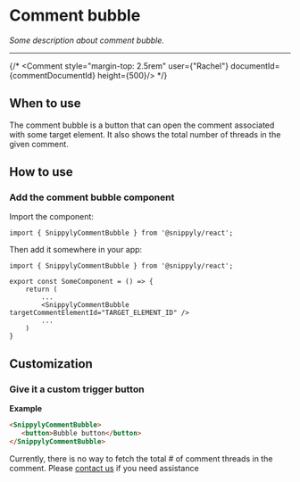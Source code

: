 
# Comment bubble

_Some description about comment bubble._

---

{/* <Comment style="margin-top: 2.5rem" user={"Rachel"} documentId={commentDocumentId} height={500}/> */}

## When to use

The comment bubble is a button that can open the comment associated with some target element. It also shows the total number of threads in the given comment.

## How to use

### Add the comment bubble component

Import the component:

```tsx copy
import { SnippylyCommentBubble } from '@snippyly/react';
```

Then add it somewhere in your app:

```tsx copy showLineNumbers {6}
import { SnippylyCommentBubble } from '@snippyly/react';

export const SomeComponent = () => {
    return (
        ...
        <SnippylyCommentBubble targetCommentElementId="TARGET_ELEMENT_ID" />
        ...
    )
}
```

## Customization

### Give it a custom trigger button

**Example**
```html copy
<SnippylyCommentBubble>
   <button>Bubble button</button>
</SnippylyCommentBubble>
```

<Callout type="info">Currently, there is no way to fetch the total # of comment threads in the comment. Please [contact us]() if you need assistance</Callout>